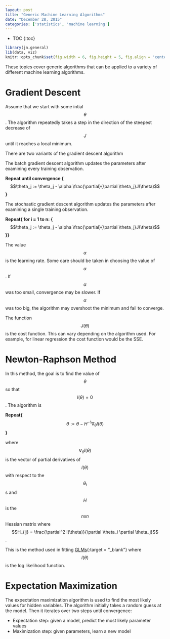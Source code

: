 ```yaml
---
layout: post
title: "Generic Machine Learning Algorithms"
date: "December 28, 2015"
categories: ['statistics', 'machine learning']
---
```


* TOC
{:toc}

```r
library(jn.general)
lib(data, viz)
knitr::opts_chunk$set(fig.width = 6, fig.height = 5, fig.align = 'center')
```


These topics cover generic algorithms that can be applied to a variety of different machine learning algorithms. 

# Gradient Descent
Assume that we start with some intial $$\theta$$. The algorithm repeatedly takes a step in the direction of the steepest decrease of $$J$$ until it reaches a local minimum. 


There are two variants of the gradient descent algorithm

The batch gradient descent algorithm updates the parameters after examining every training observation.

**Repeat until convergence {**
  $$\theta_j := \theta_j - \alpha \frac{\partial}{\partial \theta_j}J(\theta)$$
**}**

The stochastic gradient descent algorithm updates the parameters after examining a single training observation.

**Repeat{ for i = 1 to n: {**
      $$\theta_j := \theta_j - \alpha \frac{\partial}{\partial \theta_j}J(\theta)$$
**}}**

The value $$\alpha$$ is the learning rate. Some care should be taken in choosing the value of $$\alpha$$. If $$\alpha$$ was too small, convergence may be slower. If $$\alpha$$ was too big, the algorithm may overshoot the minimum and fail to converge. 

The function $$J(\theta)$$ is the cost function. This can vary depending on the algorithm used. For example, for linear regression the cost function would be the SSE. 

# Newton-Raphson Method
In this method, the goal is to find the value of $$\theta$$ so that $$l(\theta) = 0$$. The algorithm is 

**Repeat{**
  $$\theta := \theta - H^{-1} \nabla_{\theta} l(\theta)$$
**}**

where $$ \nabla_{\theta} l(\theta)$$ is the vector of partial derivatives of $$l(\theta)$$ with respect to the $$\theta_i$$s and $$H$$ is the $$nxn$$ Hessian matrix where $$H_{ij} = \frac{\partial^2 l(\theta)}{\partial \theta_i \partial \theta_j}$$. 

This is the method used in fitting [GLMs][glm_basics_post]{:target = "_blank"} where $$l(\theta)$$ is the log likelihood function.

# Expectation Maximization
The expectation maximization algorithm is used to find the most likely values for hidden variables. The algorithm initially takes a random guess at the model. Then it iterates over two steps until convergence:

* Expectation step: given a model, predict the most likely parameter values
* Maximization step: given parameters, learn a new model


[glm_basics_post]: http://jnguyen92.github.io/nhuyhoa//2015/11/GLM-Basics.html#fitting-glm

